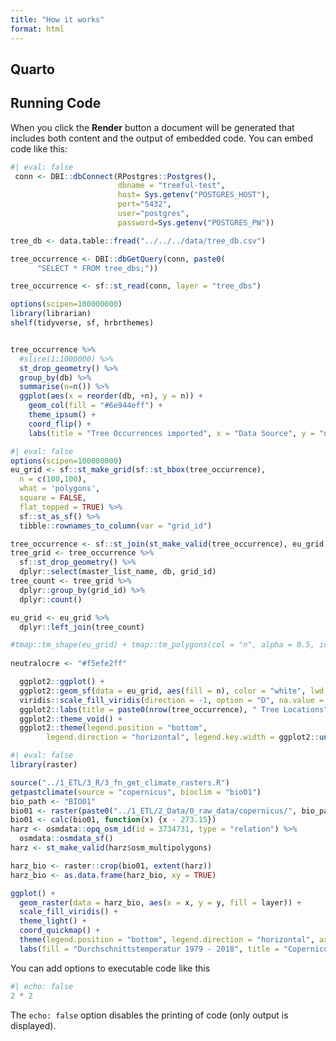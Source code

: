```yaml
---
title: "How it works"
format: html
---
```


## Quarto

## Running Code

When you click the **Render** button a document will be generated that includes both content and the output of embedded code. You can embed code like this:

```r
#| eval: false
 conn <- DBI::dbConnect(RPostgres::Postgres(),
                        dbname = "treeful-test",
                        host= Sys.getenv("POSTGRES_HOST"),
                        port="5432",
                        user="postgres",
                        password=Sys.getenv("POSTGRES_PW"))

tree_db <- data.table::fread("../../../data/tree_db.csv")

tree_occurrence <- DBI::dbGetQuery(conn, paste0(
      "SELECT * FROM tree_dbs;"))

tree_occurrence <- sf::st_read(conn, layer = "tree_dbs")
```


```r
options(scipen=100000000)
library(librarian)
shelf(tidyverse, sf, hrbrthemes)


tree_occurrence %>% 
  #slice(1:1000000) %>% 
  st_drop_geometry() %>% 
  group_by(db) %>% 
  summarise(n=n()) %>% 
  ggplot(aes(x = reorder(db, +n), y = n)) +
    geom_col(fill = "#6e944eff") +
    theme_ipsum() +
    coord_flip() +
    labs(title = "Tree Occurrences imported", x = "Data Source", y = "n")


```


```r
#| eval: false
options(scipen=100000000)
eu_grid <- sf::st_make_grid(sf::st_bbox(tree_occurrence),
  n = c(100,100),
  what = 'polygons',
  square = FALSE,
  flat_topped = TRUE) %>%
  sf::st_as_sf() %>% 
  tibble::rownames_to_column(var = "grid_id")

tree_occurrence <- sf::st_join(st_make_valid(tree_occurrence), eu_grid, join = st_within)
tree_grid <- tree_occurrence %>%  
  sf::st_drop_geometry() %>% 
  dplyr::select(master_list_name, db, grid_id)
tree_count <- tree_grid %>% 
  dplyr::group_by(grid_id) %>% 
  dplyr::count()

eu_grid <- eu_grid %>% 
  dplyr::left_join(tree_count)

#tmap::tm_shape(eu_grid) + tmap::tm_polygons(col = "n", alpha = 0.5, id = "n", style = "log10_pretty")
  
neutralocre <- "#f5efe2ff"

  ggplot2::ggplot() +
  ggplot2::geom_sf(data = eu_grid, aes(fill = n), color = "white", lwd = 0) +
  viridis::scale_fill_viridis(direction = -1, option = "D", na.value = NA, trans = "log", breaks = c(10,100,1000,10000,100000)) +
  ggplot2::labs(title = paste0(nrow(tree_occurrence), " Tree Locations"), fill = "") +
  ggplot2::theme_void() +
  ggplot2::theme(legend.position = "bottom", 
        legend.direction = "horizontal", legend.key.width = ggplot2::unit(2, "cm"))
```



```r
#| eval: false
library(raster)

source("../1_ETL/3_R/3_fn_get_climate_rasters.R")
getpastclimate(source = "copernicus", bioclim = "bio01")
bio_path <- "BIO01"
bio01 <- raster(paste0("../1_ETL/2_Data/0_raw_data/copernicus/", bio_path, "_era5-to-1km_1979-2018-mean_v1.0.nc"))
bio01 <- calc(bio01, function(x) {x - 273.15})
harz <- osmdata::opq_osm_id(id = 3734731, type = "relation") %>%
  osmdata::osmdata_sf()
harz <- st_make_valid(harz$osm_multipolygons)

harz_bio <- raster::crop(bio01, extent(harz))
harz_bio <- as.data.frame(harz_bio, xy = TRUE) 

ggplot() +
  geom_raster(data = harz_bio, aes(x = x, y = y, fill = layer)) + 
  scale_fill_viridis() +
  theme_light() +
  coord_quickmap() +
  theme(legend.position = "bottom", legend.direction = "horizontal", axis.ticks = element_blank(), axis.text = element_blank(), axis.title = element_blank()) +
  labs(fill = "Durchschnittstemperatur 1979 - 2018", title = "Copernicus Temperatur am Harz 1979 - 2018")

```


You can add options to executable code like this 

```r
#| echo: false
2 * 2
```

The `echo: false` option disables the printing of code (only output is displayed).
